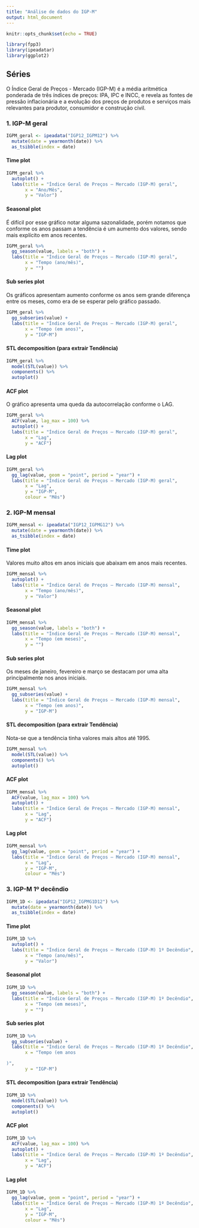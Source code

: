 ---
title: "Análise de dados do IGP-M"
output: html_document
---

```{r setup, include=FALSE}
knitr::opts_chunk$set(echo = TRUE)
```

```{r libraries}
library(fpp3)
library(ipeadatar)
library(ggplot2)
```

## Séries

O Índice Geral de Preços - Mercado (IGP-M) é a média aritmética ponderada de três índices de preços: IPA, IPC e INCC, e revela as fontes de pressão inflacionária e a evolução dos preços de produtos e serviços mais relevantes para produtor, consumidor e construção civil.

### 1. IGP-M geral

```{r igpm_geral}
IGPM_geral <- ipeadata("IGP12_IGPM12") %>% 
  mutate(date = yearmonth(date)) %>%
  as_tsibble(index = date)
```

#### Time plot

```{r}
IGPM_geral %>% 
  autoplot() +
  labs(title = "Índice Geral de Preços – Mercado (IGP-M) geral",
       x = "Ano/Mês",
       y = "Valor")
```

#### Seasonal plot

É difícil por esse gráfico notar alguma sazonalidade, porém notamos que conforme os anos passam a tendência é um aumento dos valores, sendo mais explícito em anos recentes.

```{r}
IGPM_geral %>% 
  gg_season(value, labels = "both") +
  labs(title = "Índice Geral de Preços – Mercado (IGP-M) geral",
       x = "Tempo (ano/mês)",
       y = "")
```

#### Sub series plot

Os gráficos apresentam aumento conforme os anos sem grande diferença entre os meses, como era de se esperar pelo gráfico passado.

```{r}
IGPM_geral %>% 
  gg_subseries(value) +
  labs(title = "Índice Geral de Preços – Mercado (IGP-M) geral",
       x = "Tempo (em anos)",
       y = "IGP-M")
```

#### STL decomposition (para extrair Tendência)

```{r}
IGPM_geral %>% 
  model(STL(value)) %>%
  components() %>%
  autoplot()
```

#### ACF plot

O gráfico apresenta uma queda da autocorrelação conforme o LAG.

```{r}
IGPM_geral %>% 
  ACF(value, lag_max = 100) %>%
  autoplot() + 
  labs(title = "Índice Geral de Preços – Mercado (IGP-M) geral",
       x = "Lag",
       y = "ACF")
```

#### Lag plot

```{r}
IGPM_geral %>% 
  gg_lag(value, geom = "point", period = "year") + 
  labs(title = "Índice Geral de Preços – Mercado (IGP-M) geral",
       x = "Lag",
       y = "IGP-M",
       colour = "Mês")
```

### 2. IGP-M mensal

```{r igpm_mensal}
IGPM_mensal <- ipeadata("IGP12_IGPMG12") %>% 
  mutate(date = yearmonth(date)) %>%
  as_tsibble(index = date)
```

#### Time plot

Valores muito altos em anos iniciais que abaixam em anos mais recentes.

```{r}
IGPM_mensal %>% 
  autoplot() +
  labs(title = "Índice Geral de Preços – Mercado (IGP-M) mensal",
       x = "Tempo (ano/mês)",
       y = "Valor")
```

#### Seasonal plot

```{r}
IGPM_mensal %>% 
  gg_season(value, labels = "both") +
  labs(title = "Índice Geral de Preços – Mercado (IGP-M) mensal",
       x = "Tempo (em meses)",
       y = "")
```

#### Sub series plot

Os meses de janeiro, fevereiro e março se destacam por uma alta principalmente nos anos iniciais.

```{r}
IGPM_mensal %>% 
  gg_subseries(value) +
  labs(title = "Índice Geral de Preços – Mercado (IGP-M) mensal",
       x = "Tempo (em anos)",
       y = "IGP-M")
```

#### STL decomposition (para extrair Tendência)

Nota-se que a tendência tinha valores mais altos até 1995.

```{r}
IGPM_mensal %>% 
  model(STL(value)) %>%
  components() %>%
  autoplot()
```

#### ACF plot

```{r}
IGPM_mensal %>% 
  ACF(value, lag_max = 100) %>%
  autoplot() + 
  labs(title = "Índice Geral de Preços – Mercado (IGP-M) mensal",
       x = "Lag",
       y = "ACF")
```

#### Lag plot

```{r}
IGPM_mensal %>% 
  gg_lag(value, geom = "point", period = "year") + 
  labs(title = "Índice Geral de Preços – Mercado (IGP-M) mensal",
       x = "Lag",
       y = "IGP-M",
       colour = "Mês")
```

### 3. IGP-M 1º decêndio

```{r igpm_1d}
IGPM_1D <- ipeadata("IGP12_IGPMG1D12") %>% 
  mutate(date = yearmonth(date)) %>%
  as_tsibble(index = date)
```

#### Time plot

```{r}
IGPM_1D %>% 
  autoplot() +
  labs(title = "Índice Geral de Preços – Mercado (IGP-M) 1º Decêndio",
       x = "Tempo (ano/mês)",
       y = "Valor")
```

#### Seasonal plot

```{r}
IGPM_1D %>% 
  gg_season(value, labels = "both") +
  labs(title = "Índice Geral de Preços – Mercado (IGP-M) 1º Decêndio",
       x = "Tempo (em meses)",
       y = "")
```

#### Sub series plot

```{r}
IGPM_1D %>% 
  gg_subseries(value) +
  labs(title = "Índice Geral de Preços – Mercado (IGP-M) 1º Decêndio",
       x = "Tempo (em anos

)",
       y = "IGP-M")
```

#### STL decomposition (para extrair Tendência)

```{r}
IGPM_1D %>% 
  model(STL(value)) %>%
  components() %>%
  autoplot()
```

#### ACF plot

```{r}
IGPM_1D %>% 
  ACF(value, lag_max = 100) %>%
  autoplot() + 
  labs(title = "Índice Geral de Preços – Mercado (IGP-M) 1º Decêndio",
       x = "Lag",
       y = "ACF")
```

#### Lag plot

```{r}
IGPM_1D %>% 
  gg_lag(value, geom = "point", period = "year") + 
  labs(title = "Índice Geral de Preços – Mercado (IGP-M) 1º Decêndio",
       x = "Lag",
       y = "IGP-M",
       colour = "Mês")
```

